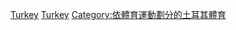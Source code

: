{{Commonscat|Badminton in Turkey}}

[[Category:各國羽毛球|Turkey]]
[[Category:歐洲羽毛球|Turkey]]
[[Category:依體育運動劃分的土耳其體育|Category:依體育運動劃分的土耳其體育]]